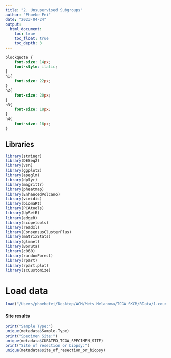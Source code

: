 ```yaml
---
title: "2. Unsupervised Subgroups"
author: "Phoebe Fei"
date: "2023-04-24"
output:   
  html_document:
    toc: true
    toc_float: true
    toc_depth: 3
---
```


```css
blockquote { 
    font-size: 14px; 
    font-style: italic;
}
h1{
    font-size: 22px;
}
h2{
    font-size: 20px;
}
h3{
    font-size: 18px;
}
h4{
    font-size: 16px;
}

```

## Libraries

```r
library(stringr)
library(DESeq2)
library(vsn)
library(ggplot2)
library(apeglm)
library(dplyr)
library(magrittr)
library(pheatmap)
library(EnhancedVolcano)
library(viridis)
library(biomaRt)
library(PCAtools)
library(UpSetR)
library(edgeR)
library(scopetools)
library(readxl)
library(ConsensusClusterPlus)
library(matrixStats)
library(glmnet)
library(Boruta)
library(c060)
library(randomForest)
library(rpart)
library(rpart.plot)
library(scCustomize)
```


# Load data

```r
load("/Users/phoebefei/Desktop/WCM/Mets Melanoma/TCGA SKCM/RData/1.count_data.RData")
```


#### Site results
```r
print("Sample Type:")
unique(metadata$Sample.Type)
print("Specimen Site:")
unique(metadata$CURATED_TCGA_SPECIMEN_SITE)
print("Site of resection or biopsy:")
unique(metadata$site_of_resection_or_biopsy)
```


